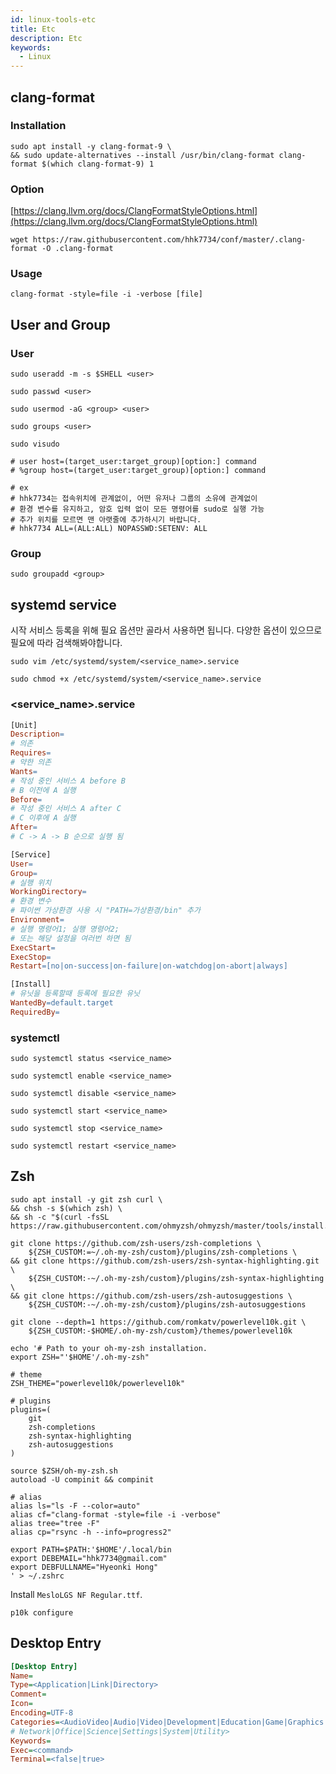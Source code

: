 ```yaml
---
id: linux-tools-etc
title: Etc
description: Etc
keywords:
  - Linux
---
```


## clang-format

### Installation

```shell
sudo apt install -y clang-format-9 \
&& sudo update-alternatives --install /usr/bin/clang-format clang-format $(which clang-format-9) 1
```

### Option

[https://clang.llvm.org/docs/ClangFormatStyleOptions.html](https://clang.llvm.org/docs/ClangFormatStyleOptions.html)

```shell
wget https://raw.githubusercontent.com/hhk7734/conf/master/.clang-format -O .clang-format
```

### Usage

```shell
clang-format -style=file -i -verbose [file]
```

## User and Group

### User

```shell
sudo useradd -m -s $SHELL <user>
```

```shell
sudo passwd <user>
```

```shell
sudo usermod -aG <group> <user>
```

```shell
sudo groups <user>
```

```shell
sudo visudo
```

```shell
# user host=(target_user:target_group)[option:] command
# %group host=(target_user:target_group)[option:] command

# ex
# hhk7734는 접속위치에 관계없이, 어떤 유저나 그룹의 소유에 관계없이
# 환경 변수를 유지하고, 암호 입력 없이 모든 명령어를 sudo로 실행 가능
# 추가 위치를 모르면 맨 아랫줄에 추가하시기 바랍니다.
# hhk7734 ALL=(ALL:ALL) NOPASSWD:SETENV: ALL
```

### Group

```shell
sudo groupadd <group>
```

## systemd service

시작 서비스 등록을 위해 필요 옵션만 골라서 사용하면 됩니다. 다양한 옵션이 있으므로 필요에 따라 검색해봐야합니다.

```shell
sudo vim /etc/systemd/system/<service_name>.service
```

```shell
sudo chmod +x /etc/systemd/system/<service_name>.service
```

### <service_name\>.service

```makefile
[Unit]
Description=
# 의존
Requires=
# 약한 의존
Wants=
# 작성 중인 서비스 A before B
# B 이전에 A 실행
Before=
# 작성 중인 서비스 A after C
# C 이후에 A 실행
After=
# C -> A -> B 순으로 실행 됨

[Service]
User=
Group=
# 실행 위치
WorkingDirectory=
# 환경 변수
# 파이썬 가상환경 사용 시 "PATH=가상환경/bin" 추가
Environment=
# 실행 명령어1; 실행 명령어2;
# 또는 해당 설정을 여러번 하면 됨
ExecStart=
ExecStop=
Restart=[no|on-success|on-failure|on-watchdog|on-abort|always]

[Install]
# 유닛을 등록할때 등록에 필요한 유닛
WantedBy=default.target
RequiredBy=
```

### systemctl

```shell
sudo systemctl status <service_name>
```

```shell
sudo systemctl enable <service_name>
```

```shell
sudo systemctl disable <service_name>
```

```shell
sudo systemctl start <service_name>
```

```shell
sudo systemctl stop <service_name>
```

```shell
sudo systemctl restart <service_name>
```

## Zsh

```shell
sudo apt install -y git zsh curl \
&& chsh -s $(which zsh) \
&& sh -c "$(curl -fsSL https://raw.githubusercontent.com/ohmyzsh/ohmyzsh/master/tools/install.sh)"
```

```shell
git clone https://github.com/zsh-users/zsh-completions \
    ${ZSH_CUSTOM:=~/.oh-my-zsh/custom}/plugins/zsh-completions \
&& git clone https://github.com/zsh-users/zsh-syntax-highlighting.git \
    ${ZSH_CUSTOM:-~/.oh-my-zsh/custom}/plugins/zsh-syntax-highlighting \
&& git clone https://github.com/zsh-users/zsh-autosuggestions \
    ${ZSH_CUSTOM:-~/.oh-my-zsh/custom}/plugins/zsh-autosuggestions
```

```shell
git clone --depth=1 https://github.com/romkatv/powerlevel10k.git \
    ${ZSH_CUSTOM:-$HOME/.oh-my-zsh/custom}/themes/powerlevel10k
```

```shell
echo '# Path to your oh-my-zsh installation.
export ZSH="'$HOME'/.oh-my-zsh"

# theme
ZSH_THEME="powerlevel10k/powerlevel10k"

# plugins
plugins=(
    git
    zsh-completions
    zsh-syntax-highlighting
    zsh-autosuggestions
)

source $ZSH/oh-my-zsh.sh
autoload -U compinit && compinit

# alias
alias ls="ls -F --color=auto"
alias cf="clang-format -style=file -i -verbose"
alias tree="tree -F"
alias cp="rsync -h --info=progress2"

export PATH=$PATH:'$HOME'/.local/bin
export DEBEMAIL="hhk7734@gmail.com"
export DEBFULLNAME="Hyeonki Hong"
' > ~/.zshrc
```

Install `MesloLGS NF Regular.ttf`.

```shell
p10k configure
```

## Desktop Entry

```ini title="/usr/share/applications/example.desktop"
[Desktop Entry]
Name=
Type=<Application|Link|Directory>
Comment=
Icon=
Encoding=UTF-8
Categories=<AudioVideo|Audio|Video|Development|Education|Game|Graphics|...
# Network|Office|Science|Settings|System|Utility>
Keywords=
Exec=<command>
Terminal=<false|true>
```
